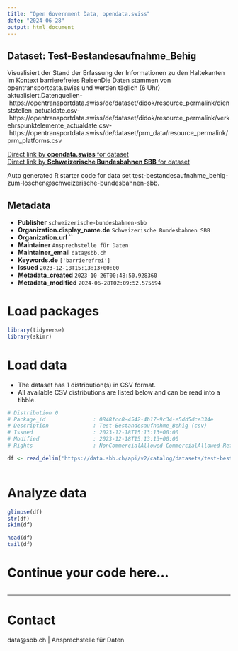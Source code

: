 ```yaml
---
title: "Open Government Data, opendata.swiss"
date: "2024-06-28"
output: html_document
---
```


## Dataset: Test-Bestandesaufnahme_Behig

Visualisiert der Stand der Erfassung der Informationen zu den Haltekanten im Kontext barrierefreies ReisenDie Daten stammen von opentransportdata.swiss und werden täglich (6 Uhr) aktualisiert.Datenquellen- https://opentransportdata.swiss/de/dataset/didok/resource_permalink/dienststellen_actualdate.csv- https://opentransportdata.swiss/de/dataset/didok/resource_permalink/verkehrspunktelemente_actualdate.csv- https://opentransportdata.swiss/de/dataset/prm_data/resource_permalink/prm_platforms.csv

[Direct link by **opendata.swiss** for dataset](https://opendata.swiss/de/dataset/test-bestandesaufnahme_behig)<br>
[Direct link by **Schweizerische Bundesbahnen SBB** for dataset](https://data.sbb.ch/explore/dataset/test-bestandesaufnahme_behig-zum-loschen/)

Auto generated R starter code for data set test-bestandesaufnahme_behig-zum-loschen@schweizerische-bundesbahnen-sbb.

## Metadata

- **Publisher** `schweizerische-bundesbahnen-sbb`
- **Organization.display_name.de** `Schweizerische Bundesbahnen SBB`
- **Organization.url** ``
- **Maintainer** `Ansprechstelle für Daten`
- **Maintainer_email** `data@sbb.ch`
- **Keywords.de** `['barrierefrei']`
- **Issued** `2023-12-18T15:13:13+00:00`
- **Metadata_created** `2023-10-26T00:48:50.928360`
- **Metadata_modified** `2024-06-28T02:09:52.575594`


# Load packages

```r

library(tidyverse)
library(skimr)

```

# Load data

-   The dataset has 1 distribution(s) in CSV format.
-   All available CSV distributions are listed below and can be read into a tibble.

```r

# Distribution 0
# Package_id               : 0848fcc8-4542-4b17-9c34-e5dd5dce334e
# Description              : Test-Bestandesaufnahme_Behig (csv)
# Issued                   : 2023-12-18T15:13:13+00:00
# Modified                 : 2023-12-18T15:13:13+00:00
# Rights                   : NonCommercialAllowed-CommercialAllowed-ReferenceRequired

df <- read_delim('https://data.sbb.ch/api/v2/catalog/datasets/test-bestandesaufnahme_behig-zum-loschen/exports/csv')



```

# Analyze data

```r

glimpse(df)
str(df)
skim(df)

head(df)
tail(df)

```

# Continue your code here...

```r

```

------------------------------------------------------------------------

# Contact

data@sbb.ch | Ansprechstelle für Daten
